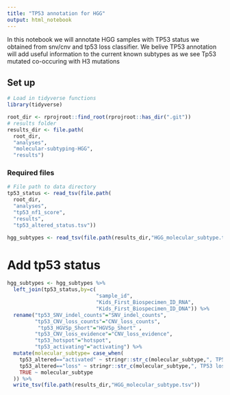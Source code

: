 ```yaml
---
title: "TP53 annotation for HGG"
output: html_notebook
---
```


In this notebook we will annotate HGG samples with TP53 status we obtained from snv/cnv and tp53 loss classifier. We belive TP53 annotation will add useful information to the current known subtypes as we see Tp53 mutated co-occuring with H3 mutations

## Set up
```r
# Load in tidyverse functions
library(tidyverse)

root_dir <- rprojroot::find_root(rprojroot::has_dir(".git"))
# results folder
results_dir <- file.path(
  root_dir,
  "analyses",
  "molecular-subtyping-HGG",
  "results")

```


### Required files
```r
# File path to data directory
tp53_status <- read_tsv(file.path(
  root_dir,
  "analyses",
  "tp53_nf1_score",
  "results",
  "tp53_altered_status.tsv"))

hgg_subtypes <- read_tsv(file.path(results_dir,"HGG_molecular_subtype.tsv")) 

```

# Add tp53 status 
```r

hgg_subtypes <- hgg_subtypes %>%
  left_join(tp53_status,by=c(
                             "sample_id",
                             "Kids_First_Biospecimen_ID_RNA",
                             "Kids_First_Biospecimen_ID_DNA")) %>%
  rename("tp53_SNV_indel_counts"="SNV_indel_counts",
         "tp53_CNV_loss_counts"="CNV_loss_counts",
          "tp53_HGVSp_Short"="HGVSp_Short" , 
         "tp53_CNV_loss_evidence"="CNV_loss_evidence",
         "tp53_hotspot"="hotspot",
         "tp53_activating"="activating") %>%
  mutate(molecular_subtype= case_when(
    tp53_altered=="activated" ~ stringr::str_c(molecular_subtype,", TP53 activated"),
    tp53_altered=="loss" ~ stringr::str_c(molecular_subtype,", TP53 loss"),
    TRUE ~ molecular_subtype
  )) %>%
  write_tsv(file.path(results_dir,"HGG_molecular_subtype.tsv"))

```

